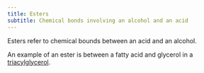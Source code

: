 ```yaml
---
title: Esters
subtitle: Chemical bonds involving an alcohol and an acid
---
```



Esters refer to chemical bounds between an acid and an alcohol.


An example of an ester is between a fatty acid and glycerol in a [triacylglycerol]({{< var ref-triacylglycerol.path >}}).